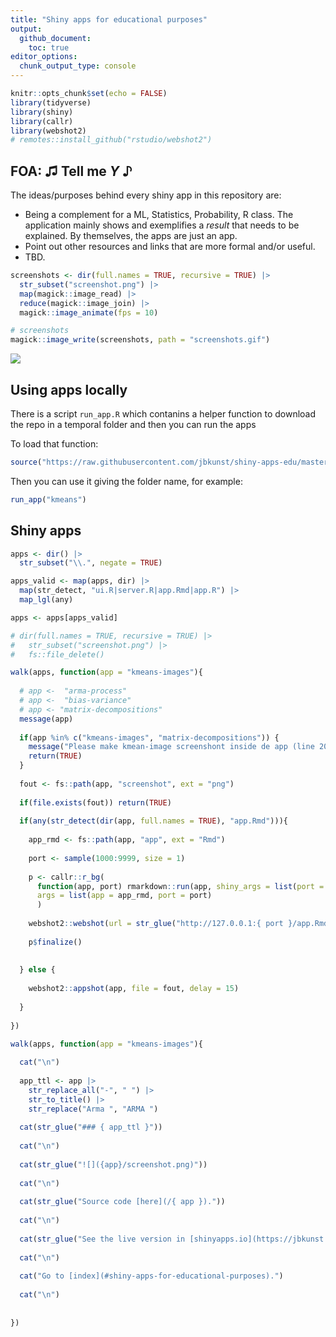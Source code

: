 ```yaml
---
title: "Shiny apps for educational purposes"
output:
  github_document:
    toc: true
editor_options: 
  chunk_output_type: console
---
```


```r
knitr::opts_chunk$set(echo = FALSE)
library(tidyverse)
library(shiny)
library(callr)
library(webshot2)
# remotes::install_github("rstudio/webshot2")
```

## FOA: ♫ Tell me _Y_ ♪

The ideas/purposes behind every shiny app in this repository are:

- Being a complement for a ML, Statistics, Probability, R class. 
The application mainly shows and exemplifies a _result_ that needs to be explained.
By themselves, the apps are just an app.
- Point out other resources and links that are more formal and/or useful.
- TBD.


```r
screenshots <- dir(full.names = TRUE, recursive = TRUE) |>
  str_subset("screenshot.png") |> 
  map(magick::image_read) |> 
  reduce(magick::image_join) |> 
  magick::image_animate(fps = 10)

# screenshots
magick::image_write(screenshots, path = "screenshots.gif")
```

![](screenshots.gif)



## Using apps locally

There is a script `run_app.R` which contanins a helper function to download the repo in a temporal folder and then you can run the apps

To load that function:

```r
source("https://raw.githubusercontent.com/jbkunst/shiny-apps-edu/master/run_app.R")
```

Then you can use it giving the folder name, for example:

```r
run_app("kmeans")
```


## Shiny apps

```r
apps <- dir() |> 
  str_subset("\\.", negate = TRUE)

apps_valid <- map(apps, dir) |> 
  map(str_detect, "ui.R|server.R|app.Rmd|app.R") |> 
  map_lgl(any)

apps <- apps[apps_valid]

# dir(full.names = TRUE, recursive = TRUE) |> 
#   str_subset("screenshot.png") |> 
#   fs::file_delete()

walk(apps, function(app = "kmeans-images"){
  
  # app <-  "arma-process"
  # app <-  "bias-variance"
  # app <- "matrix-decompositions"
  message(app)
  
  if(app %in% c("kmeans-images", "matrix-decompositions")) {
    message("Please make kmean-image screenshont inside de app (line 20 app)")
    return(TRUE)
  }
  
  fout <- fs::path(app, "screenshot", ext = "png")
  
  if(file.exists(fout)) return(TRUE)
  
  if(any(str_detect(dir(app, full.names = TRUE), "app.Rmd"))){
    
    app_rmd <- fs::path(app, "app", ext = "Rmd")
    
    port <- sample(1000:9999, size = 1)
    
    p <- callr::r_bg(
      function(app, port) rmarkdown::run(app, shiny_args = list(port = port)), 
      args = list(app = app_rmd, port = port)
      )
    
    webshot2::webshot(url = str_glue("http://127.0.0.1:{ port }/app.Rmd"), file = fout, delay = 15)
    
    p$finalize()
    
    
  } else {
    
    webshot2::appshot(app, file = fout, delay = 15)
    
  }
  
})
```

```r
walk(apps, function(app = "kmeans-images"){
  
  cat("\n")
  
  app_ttl <- app |> 
    str_replace_all("-", " ") |> 
    str_to_title() |> 
    str_replace("Arma ", "ARMA ")
  
  cat(str_glue("### { app_ttl }"))
  
  cat("\n")
  
  cat(str_glue("![]({app}/screenshot.png)"))
  
  cat("\n")
  
  cat(str_glue("Source code [here](/{ app })."))
  
  cat("\n")
  
  cat(str_glue("See the live version in [shinyapps.io](https://jbkunst.shinyapps.io/{ app })."))
  
  cat("\n")
  
  cat("Go to [index](#shiny-apps-for-educational-purposes).")
  
  cat("\n")
  
  
})
```

